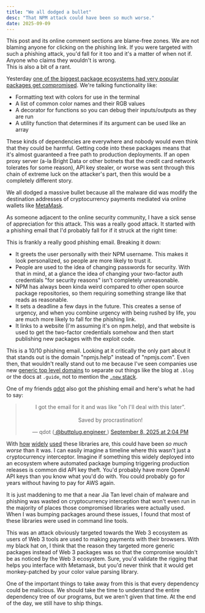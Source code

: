 ```yaml
---
title: "We all dodged a bullet"
desc: "That NPM attack could have been so much worse."
date: 2025-09-09
---
```


<Conv name="Cadey" mood="coffee">
  This post and its online comment sections are blame-free zones. We are not
  blaming anyone for clicking on the phishing link. If you were targeted with
  such a phishing attack, you'd fall for it too and it's a matter of when not
  if. Anyone who claims they wouldn't is wrong.
  <br />
  This is also a bit of a rant.
</Conv>

Yesterday [one of the biggest package ecosystems had very popular packages get compromised](https://www.aikido.dev/blog/npm-debug-and-chalk-packages-compromised). We're talking functionality like:

- Formatting text with colors for use in the terminal
- A list of common color names and their RGB values
- A decorator for functions so you can debug their inputs/outputs as they are run
- A utility function that determines if its argument can be used like an array

These kinds of dependencies are everywhere and nobody would even think that they could be harmful. Getting code into these packages means that it's almost guaranteed a free path to production deployments. If an open proxy server (a-la Bright Data or other botnets that the credit card network tolerates for some reason), API key stealer, or worse was sent through this chain of extreme luck on the attacker's part, then this would be a completely different story.

We all dodged a massive bullet because all the malware did was modify the destination addresses of cryptocurrency payments mediated via online wallets like [MetaMask](https://metamask.io/).

As someone adjacent to the online security community, I have a sick sense of appreciation for this attack. This was a really good attack. It started with a phishing email that I'd probably fall for if it struck at the right time:

<Picture path="blog/2025/we-dodged-a-bullet/the-email" />

This is frankly a really good phishing email. Breaking it down:

- It greets the user personally with their NPM username. This makes it look personalized, so people are more likely to trust it.
- People are used to the idea of changing passwords for security. With that in mind, at a glance the idea of changing your two-factor auth credentials "for security reasons" isn't completely unreasonable.
- NPM has always been kinda weird compared to other open source package repositories, so them requiring something strange like that reads as reasonable.
- It sets a deadline a few days in the future. This creates a sense of urgency, and when you combine urgency with being rushed by life, you are much more likely to fall for the phishing link.
- It links to a website (I'm assuming it's on npm.help), and that website is used to get the two-factor credentials somehow and then start publishing new packages with the exploit code.

This is a 10/10 phishing email. Looking at it critically the only part about it that stands out is the domain "npmjs.help" instead of "npmjs.com". Even then, that wouldn't really stand out to me because I've seen companies use new [generic top level domains](https://en.wikipedia.org/wiki/Generic_top-level_domain) to separate out things like the blog at `.blog` or the docs at `.guide`, not to mention the [`.new` stack](https://www.linkedin.com/posts/tokih_heres-your-builders-guide-to-new-activity-7315851665348141057-9oBM).

One of my friends [qdot](https://bsky.app/profile/buttplug.engineer) also got the phishing email and here's what he had to say:

<center>
  <blockquote
    class="bluesky-embed"
    data-bluesky-uri="at://did:plc:sfvpv6dfrug3rnjewn7gyx62/app.bsky.feed.post/3lyds45qxpc2i"
    data-bluesky-cid="bafyreigtonkqupqoprhrsosj6sf5sj5wmy6nseof5nx3mtrycsycw4pcxi"
    data-bluesky-embed-color-mode="system"
  >
    <p lang="en">
      I got the email for it and was like &quot;oh I&#x27;ll deal with this
      later&quot;.
      <br />
      <br />
      Saved by procrastination!
    </p>
    &mdash; qdot (<a href="https://bsky.app/profile/did:plc:sfvpv6dfrug3rnjewn7gyx62?ref_src=embed">
      @buttplug.engineer
    </a>) <a href="https://bsky.app/profile/did:plc:sfvpv6dfrug3rnjewn7gyx62/post/3lyds45qxpc2i?ref_src=embed">September 8, 2025 at 2:04 PM</a>
  </blockquote>
  <script
    async
    src="https://embed.bsky.app/static/embed.js"
    charset="utf-8"
  ></script>
</center>

With [how](https://www.npmjs.com/package/is-arrayish) [widely](https://www.npmjs.com/package/color-string) [used](https://www.npmjs.com/package/color-name) these libraries are, this could have been _so much worse_ than it was. I can easily imagine a timeline where this wasn't just a cryptocurrency interceptor. Imagine if something this widely deployed into an ecosystem where automated package bumping triggering production releases is common did API key theft. You'd probably have more OpenAI API keys than you know what you'd do with. You could probably go for years without having to pay for AWS again.

It is just maddening to me that a near Jia Tan level chain of malware and phishing was wasted on cryptocurrency interception that won't even run in the majority of places those compromised libraries were actually used. When I was bumping packages around these issues, I found that most of these libraries were used in command line tools.

This was an attack obviously targeted towards the Web 3 ecosystem as users of Web 3 tools are used to making payments with their browsers. With my black hat on, I think that the reason they targeted more generic packages instead of Web 3 packages was so that the compromise wouldn't be as noticed by the Web 3 ecosystem. Sure, you'd validate the rigging that helps you interface with Metamask, but you'd never think that it would get monkey-patched by your color value parsing library.

One of the important things to take away from this is that every dependency could be malicious. We should take the time to understand the entire dependency tree of our programs, but we aren't given that time. At the end of the day, we still have to ship things.
